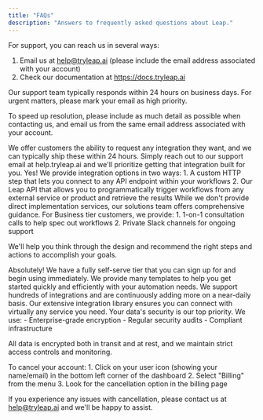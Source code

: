 ```yaml
---
title: "FAQs"
description: "Answers to frequently asked questions about Leap."
---
```


<AccordionGroup>

<Accordion title="How can I contact support?">
  For support, you can reach us in several ways:

1. Email us at help@tryleap.ai (please include the email address associated with your account)
2. Check our documentation at https://docs.tryleap.ai

Our support team typically responds within 24 hours on business days. For urgent matters, please mark your email as high priority.

To speed up resolution, please include as much detail as possible when contacting us, and email us from the same email address associated with your account.

</Accordion>

<Accordion title="What if Leap doesn't have the integration that I want?">
  We offer customers the ability to request any integration they want, and we
  can typically ship these within 24 hours. Simply reach out to our support
  email at help.tryleap.ai and we'll prioritize getting that integration built
  for you.
</Accordion>

<Accordion title="Can I integrate Leap with my own systems?">
  Yes! We provide integration options in two ways: 1. A custom HTTP step that
  lets you connect to any API endpoint within your workflows 2. Our Leap API
  that allows you to programmatically trigger workflows from any external
  service or product and retrieve the results
</Accordion>

<Accordion title="How can Leap help me design and build workflows?">
  While we don't provide direct implementation services, our solutions team offers comprehensive guidance. For Business tier customers, we provide:
  1. 1-on-1 consultation calls to help spec out workflows
  2. Private Slack channels for ongoing support

We'll help you think through the design and recommend the right steps and actions to accomplish your goals.

</Accordion>

<Accordion title="Can I try Leap by myself?">
  Absolutely! We have a fully self-serve tier that you can sign up for and begin
  using immediately. We provide many templates to help you get started quickly
  and efficiently with your automation needs.
</Accordion>

<Accordion title="How many integrations does Leap support?">
  We support hundreds of integrations and are continuously adding more on a
  near-daily basis. Our extensive integration library ensures you can connect
  with virtually any service you need.
</Accordion>

<Accordion title="How secure is Leap AI for managing my data and workflows?">
  Your data's security is our top priority. We use:
  - Enterprise-grade encryption
  - Regular security audits
  - Compliant infrastructure

All data is encrypted both in transit and at rest, and we maintain strict access controls and monitoring.

</Accordion>

<Accordion title="How do I cancel my account?">
  To cancel your account:
  1. Click on your user icon (showing your name/email) in the bottom left corner of the dashboard
  2. Select "Billing" from the menu
  3. Look for the cancellation option in the billing page

If you experience any issues with cancellation, please contact us at help@tryleap.ai and we'll be happy to assist.

</Accordion>
</AccordionGroup>
